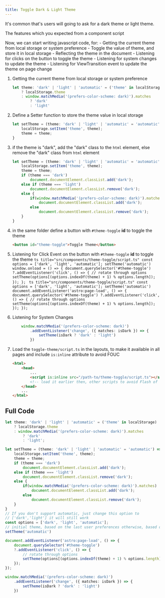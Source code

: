 ```yaml
---
title: Toggle Dark & Light Theme
---
```



It's common that's users will going to ask for a dark theme or light theme.

The features which you expected from a component script

Now, we can start writing javascript code, for:
    - Getting the current theme from local storage or system preference
    - Toggle the value of theme, and store it in local storage
    - Reflecting the theme in the document
    - Listening for clicks on the button to toggle the theme
    - Listening for system changes to update the theme 
    - Listening for ViewTransition event to update the theme on page change

<Steps>

1. Getting the current theme from local storage or system preference

    ```ts title="src/components/theme-toggle/script.ts"
    let theme: 'dark' | 'light' | 'automatic' = ('theme' in localStorage) 
        ? localStorage.theme 
        : window.matchMedia('(prefers-color-scheme: dark)').matches 
            ? 'dark' 
            : 'light'
    ```

2. Define a Setter function to store the theme value in local storage

    ```ts title="src/components/theme-toggle/script.ts"
    let setTheme = (theme: 'dark' | 'light' | 'automatic' = 'automatic') => {
        localStorage.setItem('theme', theme);
        theme = theme;
    }
    ```

3. if the theme is "dark", add the "dark" class to the `html` element, else remove the "dark" class from `html` element

    ```ts title="src/components/theme-toggle/script.ts"
    let setTheme = (theme: 'dark' | 'light' | 'automatic' = 'automatic') => {
        localStorage.setItem('theme', theme);
        theme = theme;
        if (theme === 'dark') 
            document.documentElement.classList.add('dark');
        else if (theme === 'light')
            document.documentElement.classList.remove('dark');
        else {
            if(window.matchMedia('(prefers-color-scheme: dark)').matches)
                document.documentElement.classList.add('dark');
            else 
                document.documentElement.classList.remove('dark');
        }
    }
    ```

4. in the same folder define a button with `#theme-toggle` **id** to toggle the theme

    ```html title="src/components/theme-toggle/index.astro"
    <button id="theme-toggle">Toggle Theme</button>
    ```

5. Listening for Click Event on the button with `#theme-toggle` **id** to toggle the theme
    <Tabs>
        <TabItem label="MPA">
            ```ts title="src/components/theme-toggle/script.ts"
            const options = ['dark', 'light', 'automatic'];
            setTheme('automatic')
            window.onload = () => {
                document.querySelector('#theme-toggle')
                    ?.addEventListener('click', () => {
                    // rotate through options
                    setTheme(options[(options.indexOf(theme) + 1) % options.length]);
                });
            };
            ```
        </TabItem>
        <TabItem label="VT">
            ```ts title="src/components/theme-toggle/script.ts"
            const options = ['dark', 'light', 'automatic'];
            setTheme('automatic')
            document.addEventListener('astro:page-load', () => {
                document.querySelector('#theme-toggle')
                    ?.addEventListener('click', () => {
                    // rotate through options
                    setTheme(options[(options.indexOf(theme) + 1) % options.length]);
                });
            });
            ```
        </TabItem>
    </Tabs>

6. Listening for System Changes    

    ```ts
        window.matchMedia('(prefers-color-scheme: dark)')
            .addEventListener('change', ({ matches: isDark }) => {
                setTheme(isDark ? 'dark' : 'light')
            })
    ```

7. Load the `toggle-theme/script.ts` in the layouts, to make it available in all pages and include `is:inline` attribute to avoid FOUC

    ```html title="src/layouts/layout.astro"
    <html>
        <head>
            ...
            <script is:inline src="/path-to/theme-toggle/script.ts"></script>
            <!-- load it earlier then, other scripts to avoid Flash of Content -->
        </head>
        ...
    </html>
    ```
</Steps>

## Full Code

```ts title="src/components/theme-toggle/script.ts"
let theme: 'dark' | 'light' | 'automatic' = ('theme' in localStorage) 
    ? localStorage.theme 
    : window.matchMedia('(prefers-color-scheme: dark)').matches 
        ? 'dark' 
        : 'light';

let setTheme = (theme: 'dark' | 'light' | 'automatic' = 'automatic') => {
    localStorage.setItem('theme', theme);
    theme = theme;
    if (theme === 'dark') 
        document.documentElement.classList.add('dark');
    else if (theme === 'light')
        document.documentElement.classList.remove('dark');
    else {
        if(window.matchMedia('(prefers-color-scheme: dark)').matches)
            document.documentElement.classList.add('dark');
        else 
            document.documentElement.classList.remove('dark');
    }
}
// If you don't support automatic, just change this option to
// ['dark','light'] it will still work
const options = ['dark', 'light', 'automatic'];
// initial theme, based on the last user preferences otherwise, based on system
setTheme('automatic')

document.addEventListener('astro:page-load', () => {
    document.querySelector('#theme-toggle')
    ?.addEventListener('click', () => {
        // rotate through options
        setTheme(options[(options.indexOf(theme) + 1) % options.length]);
    });
});

window.matchMedia('(prefers-color-scheme: dark)')
    .addEventListener('change', ({ matches: isDark }) => {
        setTheme(isDark ? 'dark' : 'light')
    })
```